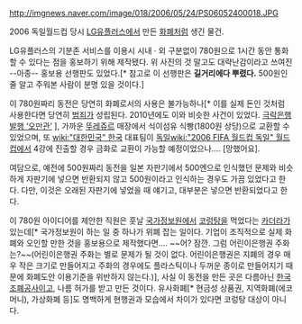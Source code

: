 http://imgnews.naver.com/image/018/2006/05/24/PS06052400018.JPG

2006 독일월드컵 당시 [[LG유플러스]]에서 만든 [[화폐]]처럼 생긴 물건.

LG유플러스의 기분존 서비스를 이용시 시내 · 외 구분없이 780원으로 1시간 동안 통화할 수 있다는 점을 홍보하기 위해 제작됐다. 위 사진의 것 말고도 대략난감이라고 쓰여진 --아종-- 홍보용 선행판도 있었다.[* 참고로 이 선행판은 '''길거리에다 뿌렸다.''' 500원인 줄 알고 주워본 사람이 분명 있을 것이다.]

이 780원짜리 동전은 당연히 화폐로서의 사용은 불가능하나[* 이를 실제 돈인 것처럼 사용한다면 당연히 [[범죄]]가 성립된다. 2010년에도 이와 비슷한 사건이 있었다. [http://www.seoul.co.kr/news/newsView.php?id=20100115012017 극락은행 발행 ‘오만관’] ], 가까운 [[뚜레쥬르]] 매장에서 식이섬유 식빵(1800원 상당)으로 교환할 수 있었으며, 또 [[wiki:"대한민국" 한국]] 대표팀이 [[독일]][[wiki:"2006 FIFA 월드컵 독일" 월드컵]]에서 4강에 진출할 경우 금화로 교환이 가능할 예정이었으나…. [망했어요].

여담으로, 예전에 500원짜리 동전을 일본 자판기에서 500엔으로 인식했던 문제와 비슷하게 자판기에 넣으면 반환되지 않고 500원이라고 인식하는 경우도 가끔 있었다고 한다. 다만, 이것은 오래된 자판기에 넣었을 때 얘기고, 대부분은 넣으면 반환되었다고 한다.

이 780원 아이디어를 제안한 직원은 훗날 [[국가정보원]]에서 [[코렁탕]]을 먹었다는 [[카더라]]가 있는데[* 국가정보원이 하는 일 중 하나가 위폐 잡는 일이다. 기업이 조직적으로 실제 화폐와 오인할 만한 것을 홍보용으로 제작했다면.... ~~어? 잠깐. 그럼 어린이은행권 주화는?~~(어린이은행권 주화는 별로 문제가 될 것이 없다. 어린이은행권은 지폐의 경우 매우 작은 크기로 만들어지고 주화의 경우에도 플라스틱이나 두꺼운 종이로 만들어지기 때문에 화폐도안 이용기준을 위반하지 않는다.)], 사실 이 동전을 만든 곳은 다름아닌 [[한국조폐공사]]이고, 나름 허가를 받고 만든 것이다. 유사화폐[* 현금성 상품권, 지역화폐(에코머니), 가상화폐 등]도 명백하게 현행권과 모습에서 차이가 있다면 코렁탕 대상이 아니다.

